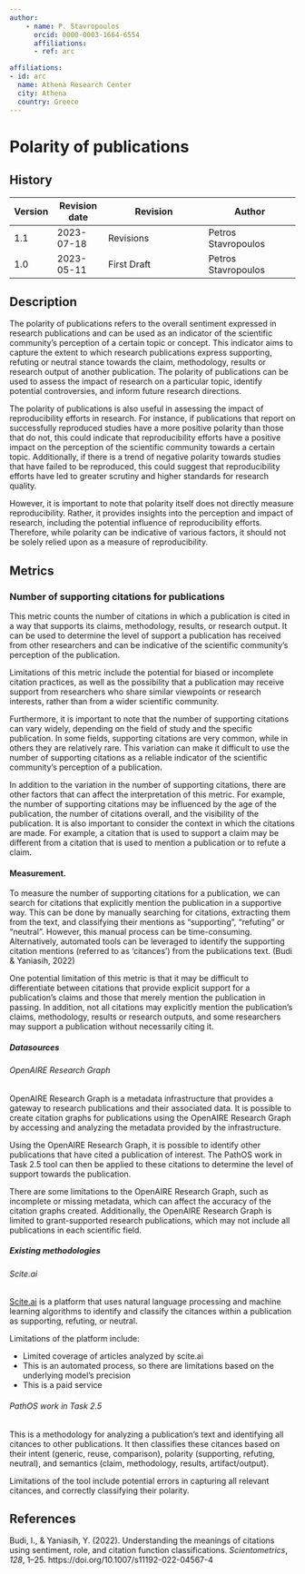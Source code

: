 ```yaml
---
author:
    - name: P. Stavropoulos
      orcid: 0000-0003-1664-6554
      affiliations:
      - ref: arc

affiliations:
- id: arc
  name: Athena Research Center
  city: Athena
  country: Greece
---
```


# Polarity of publications {#polarity-of-publications .unnumbered}

::: {.callout-note collapse="true"}

## History

| Version | Revision date | Revision                     | Author                    |
|---------|---------------|------------------------------|---------------------------|
| 1.1     | 2023-07-18    | Revisions                    | Petros Stavropoulos       |
| 1.0     | 2023-05-11    | First Draft                  | Petros Stavropoulos       |

:::

## Description

The polarity of publications refers to the overall sentiment expressed in research publications and can be used as an indicator of the scientific community's perception of a certain topic or concept. This indicator aims to capture the extent to which research publications express supporting, refuting or neutral stance towards the claim, methodology, results or research output of another publication. The polarity of publications can be used to assess the impact of research on a particular topic, identify potential controversies, and inform future research directions.

The polarity of publications is also useful in assessing the impact of reproducibility efforts in research. For instance, if publications that report on successfully reproduced studies have a more positive polarity than those that do not, this could indicate that reproducibility efforts have a positive impact on the perception of the scientific community towards a certain topic. Additionally, if there is a trend of negative polarity towards studies that have failed to be reproduced, this could suggest that reproducibility efforts have led to greater scrutiny and higher standards for research quality.

However, it is important to note that polarity itself does not directly measure reproducibility. Rather, it provides insights into the perception and impact of research, including the potential influence of reproducibility efforts. Therefore, while polarity can be indicative of various factors, it should not be solely relied upon as a measure of reproducibility.

## Metrics

### Number of supporting citations for publications

This metric counts the number of citations in which a publication is cited in a way that supports its claims, methodology, results, or research output. It can be used to determine the level of support a publication has received from other researchers and can be indicative of the scientific community's perception of the publication.

Limitations of this metric include the potential for biased or incomplete citation practices, as well as the possibility that a publication may receive support from researchers who share similar viewpoints or research interests, rather than from a wider scientific community.

Furthermore, it is important to note that the number of supporting citations can vary widely, depending on the field of study and the specific publication. In some fields, supporting citations are very common, while in others they are relatively rare. This variation can make it difficult to use the number of supporting citations as a reliable indicator of the scientific community's perception of a publication.

In addition to the variation in the number of supporting citations, there are other factors that can affect the interpretation of this metric. For example, the number of supporting citations may be influenced by the age of the publication, the number of citations overall, and the visibility of the publication. It is also important to consider the context in which the citations are made. For example, a citation that is used to support a claim may be different from a citation that is used to mention a publication or to refute a claim.

#### Measurement.

To measure the number of supporting citations for a publication, we can search for citations that explicitly mention the publication in a supportive way. This can be done by manually searching for citations, extracting them from the text, and classifying their mentions as “supporting”, “refuting” or “neutral”. However, this manual process can be time-consuming. Alternatively, automated tools can be leveraged to identify the supporting citation mentions (referred to as 'citances') from the publications text. (Budi & Yaniasih, 2022)

One potential limitation of this metric is that it may be difficult to differentiate between citations that provide explicit support for a publication's claims and those that merely mention the publication in passing. In addition, not all citations may explicitly mention the publication's claims, methodology, results or research outputs, and some researchers may support a publication without necessarily citing it.

##### Datasources

###### OpenAIRE Research Graph

OpenAIRE Research Graph is a metadata infrastructure that provides a gateway to research publications and their associated data. It is possible to create citation graphs for publications using the OpenAIRE Research Graph by accessing and analyzing the metadata provided by the infrastructure.

Using the OpenAIRE Research Graph, it is possible to identify other publications that have cited a publication of interest. The PathOS work in Task 2.5 tool can then be applied to these citations to determine the level of support towards the publication.

There are some limitations to the OpenAIRE Research Graph, such as incomplete or missing metadata, which can affect the accuracy of the citation graphs created. Additionally, the OpenAIRE Research Graph is limited to grant-supported research publications, which may not include all publications in each scientific field.

##### Existing methodologies

###### Scite.ai

[Scite.ai](https://scite.ai/) is a platform that uses natural language processing and machine learning algorithms to identify and classify the citances within a publication as supporting, refuting, or neutral.

Limitations of the platform include:

-   Limited coverage of articles analyzed by scite.ai
-   This is an automated process, so there are limitations based on the underlying model’s precision
-   This is a paid service

###### PathOS work in Task 2.5

This is a methodology for analyzing a publication's text and identifying all citances to other publications. It then classifies these citances based on their intent (generic, reuse, comparison), polarity (supporting, refuting, neutral), and semantics (claim, methodology, results, artifact/output).

Limitations of the tool include potential errors in capturing all relevant citances, and correctly classifying their polarity.

## References

Budi, I., & Yaniasih, Y. (2022). Understanding the meanings of citations using sentiment, role, and citation function classifications. *Scientometrics*, *128*, 1–25. https://doi.org/10.1007/s11192-022-04567-4
